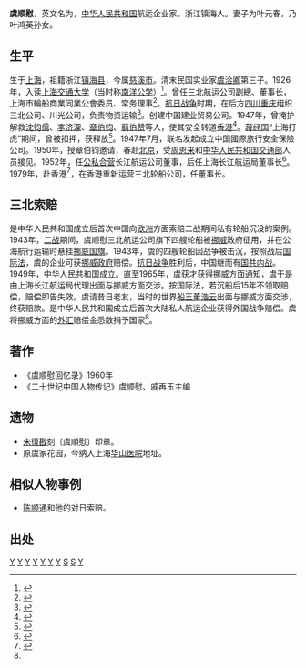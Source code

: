 '''虞顺慰'''，英文名为{{lang|en|William S.W. Yu}}，[[中华人民共和国|中华人民共和国]]航运企业家。浙江镇海人。妻子为叶元春，乃叶鸿英孙女。

==生平==

生于[[上海|上海]]，祖籍浙江[[镇海县|镇海县]]，今属[[慈溪市|慈溪市]]。清末民国实业家[[虞洽卿|虞洽卿]]第三子。1926年，入读[[上海交通大学|上海交通大学]]（当时称[[南洋公学|南洋公学]]）<ref >{{cite web |url=http://58.206.125.28/?p=4792 |title=《南洋公学—交通大学年谱》—1926年—丙寅年（民国十五年） |publisher=西安交通大学档案馆 |access-date=2014-11-10 |archive-date=2016-03-04 |archive-url=https://web.archive.org/web/20160304212822/http://58.206.125.28/?p=4792 |dead-url=no }}</ref>。曾任三北航运公司副總、董事长，上海市輪船商業同業公會委员、常务理事<ref >{{cite web |url=http://www.shtong.gov.cn/newsite/node2/node2245/node4538/node56967/node56975/node56977/userobject1ai45334.html |title=第三节 轮船业 |publisher=上海市地方志办公室 |access-date=2019-04-20 |archive-date=2016-06-27 |archive-url=https://web.archive.org/web/20160627181432/http://www.shtong.gov.cn/Newsite/node2/node2245/node4538/node56967/node56975/node56977/userobject1ai45334.html |dead-url=no }}</ref>。[[抗日战争|抗日战争]]时期，在后方[[四川|四川]][[重庆|重庆]]组织三北公司、川光公司，负责物资运输<ref >{{cite web |url=http://www.shtong.gov.cn/newsite/node2/node2245/node4538/node56967/node56975/node56977/userobject1ai45334.html |title=虞洽卿的战时生意：条子面子与银子 |publisher=新浪财经 |access-date=2019-04-20 |archive-date=2016-06-27 |archive-url=https://web.archive.org/web/20160627181432/http://www.shtong.gov.cn/Newsite/node2/node2245/node4538/node56967/node56975/node56977/userobject1ai45334.html |dead-url=no }}</ref>。创建中国建业贸易公司。1947年，曾掩护解救[[沈钧儒|沈钧儒]]、[[李济深|李济深]]、[[章伯钧|章伯钧]]、[[翦伯赞|翦伯赞]]等人，使其安全转道[[香港|香港]]<ref >{{cite web |url=http://www.wsjh.com.cn/Item/Show.asp?m=111&d=4191 |title=回忆“四姑”李健生 |publisher=文史精华 |date=2014年5月23日 |access-date=2014年11月10日 |archive-url=https://web.archive.org/web/20141217124648/http://www.wsjh.com.cn/Item/Show.asp?m=111&d=4191 |archive-date=2014年12月17日 |dead-url=yes }}</ref>。[[蒋经国|蒋经国]]“上海打虎”期间，曾被扣押，获释放<ref>{{cite web|url=http://www.rwabc.com/diqurenwu/rw_detail.asp?people_id=279&id=10259|title=蒋经国的“一次革命、两面作战”|publisher=人物ABC|access-date=2014-11-10|archive-date=2014-11-10|archive-url=https://web.archive.org/web/20141110201846/http://www.rwabc.com/diqurenwu/rw_detail.asp?people_id=279&id=10259|dead-url=yes}}</ref>。1947年7月，联名发起成立中国國際旅行安全保險公司。1950年，授章伯钧邀请，春赴[[北京|北京]]，受[[周恩来|周恩来]]和[[中华人民共和国交通部|中华人民共和国交通部]]人员接见。1952年，任[[公私合营|公私合营]]长江航运公司董事，后任上海长江航运局董事长<ref >{{cite web |url=http://www.msmsy.com/zixun32.html |title=一生饱受磨难而又充满智慧的长者 |access-date=2014-11-10 |archive-url=https://web.archive.org/web/20141110212959/http://www.msmsy.com/zixun32.html |archive-date=2014-11-10 |dead-url=yes }}</ref>。1979年，赴香港<ref name="yu">{{cite web |url=http://law.eastday.com/node2/node22/lhsb/node3714/node3734/u1a18286.html |title=“文革”后民主党派 恢复活动初期的两件事 |publisher=上海政协 |author=张兆伟 |access-date=2014-11-10 |archive-url=https://web.archive.org/web/20130523042142/http://law.eastday.com/node2/node22/lhsb/node3714/node3734/u1a18286.html |archive-date=2013-05-23 |dead-url=yes }}</ref>，在香港重新运营[[三北轮船|三北轮船]]公司，任董事长。

==三北索赔==

是中华人民共和国成立后首次中国向[[欧洲|欧洲]]方面索赔二战期间私有轮船沉没的案例。1943年，[[二战|二战]]期间，虞顺慰三北航运公司旗下四艘轮船被[[挪威|挪威]]政府征用，并在公海航行运输时悬挂[[挪威国旗|挪威国旗]]。1943年，虞的四艘轮船因战争被击沉，按照战后[[国际法|国际法]]，虞的企业可获[[挪威政府|挪威政府]]赔偿。[[抗日战争|抗日战争]]胜利后，中国继而有[[国共内战|国共内战]]。1949年，中华人民共和国成立。直至1965年，虞获才获得挪威方面通知，虞于是由上海长江航运局代理出面与挪威方面交涉。按国际法，若沉船后15年不领取赔偿，赔偿即告失效。虞请昔日老友，当时的世界[[船王|船王]][[董浩云|董浩云]]出面与挪威方面交涉，终获赔款。是中华人民共和国成立后首次大陆私人航运企业获得外国战争赔偿。虞将挪威方面的[[外汇|外汇]]赔偿金悉数捐予国家<ref name="yu"/>。

==著作==
* 《虞顺慰回忆录》1960年
* 《二十世纪中国人物传记》虞顺慰、戚再玉主编

==遗物==
* [[朱復戡|朱復戡]]刻〔虞順慰〕印章。
* 原虞家花园，今纳入上海[[华山医院|华山医院]]地址。

==相似人物事例==
* [[陈顺通|陈顺通]]和他的对日索赔。

==出处==
{{reflist}}

[[Category:慈溪人|Y]]
[[Category:宁波船帮|Y]]
[[Category:镇海县人|Y]]
[[Category:中国企业家|Y]]
[[Category:宁波裔上海人|Y]]
[[Category:上海交通大學校友|Y]]
[[Category:香港宁波人|Y]]
[[Category:虞洽卿|S]]
[[Category:龙山虞氏|S]]
[[Category:宁波商帮|Y]]
